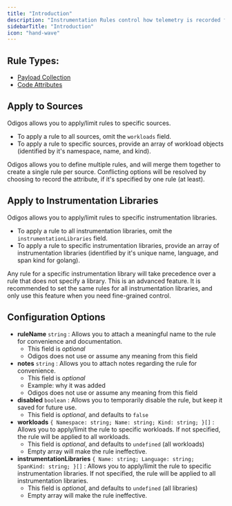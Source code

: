 ```yaml
---
title: "Introduction"
description: "Instrumentation Rules control how telemetry is recorded from your application. A rule can be applied to a set of Kubernetes workloads and instrumentation libraries."
sidebarTitle: "Introduction"
icon: "hand-wave"
---
```


## Rule Types:

- [Payload Collection](/pipeline/rules/payloadcollection)
- [Code Attributes](/pipeline/rules/codeattributes)

## Apply to Sources

Odigos allows you to apply/limit rules to specific sources.

- To apply a rule to all sources, omit the `workloads` field.
- To apply a rule to specific sources, provide an array of workload objects (identified by it's namespace, name, and kind).

<Info>
  Odigos allows you to define multiple rules, and will merge them together to create a single rule per source. Conflicting options will be resolved by choosing to record the attribute, if it's specified by one rule (at least).
</Info>

## Apply to Instrumentation Libraries

Odigos allows you to apply/limit rules to specific instrumentation libraries.

- To apply a rule to all instrumentation libraries, omit the `instrumentationLibraries` field.
- To apply a rule to specific instrumentation libraries, provide an array of instrumentation libraries (identified by it's unique name, language, and span kind for golang).

<Info>
  Any rule for a specific instrumentation library will take precedence over a rule that does not specify a library.
</Info>
<Tip>
  This is an advanced feature. It is recommended to set the same rules for all instrumentation libraries, and only use this feature when you need fine-grained control.
</Tip>

## Configuration Options

- **ruleName** `string` : Allows you to attach a meaningful name to the rule for convenience and documentation.
  - This field is *optional*
  - <Icon icon="triangle-exclamation" iconType="solid" color="yellow" /> Odigos does not use or assume any meaning from this field
- **notes** `string` : Allows you to attach notes regarding the rule for convenience.
  - This field is *optional*
  - Example: why it was added
  - <Icon icon="triangle-exclamation" iconType="solid" color="yellow" /> Odigos does not use or assume any meaning from this field
- **disabled** `boolean` : Allows you to temporarily disable the rule, but keep it saved for future use.
  - This field is *optional*, and defaults to `false`
- **workloads** `{ Namespace: string; Name: string; Kind: string; }[]` : Allows you to apply/limit the rule to specific workloads. If not specified, the rule will be applied to all workloads.
  - This field is *optional*, and defaults to `undefined` (all workloads)
  - <Icon icon="triangle-exclamation" iconType="solid" color="red" /> Empty array will make the rule ineffective.
- **instrumentationLibraries** `{ Name: string; Language: string; SpanKind: string; }[]` : Allows you to apply/limit the rule to specific instrumentation libraries. If not specified, the rule will be applied to all instrumentation libraries.
  - This field is *optional*, and defaults to `undefined` (all libraries)
  - <Icon icon="triangle-exclamation" iconType="solid" color="red" /> Empty array will make the rule ineffective.
